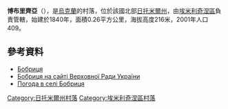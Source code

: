 {{coord|50|41|30|N|28|7|48|E|scale:30000|display=title}}

'''博布里齊亞'''（{{lang-uk|Бобриця}}），是[[烏克蘭|烏克蘭]]的村落，位於該國北部[[日托米爾州|日托米爾州]]，由[[埃米利奇涅區|埃米利奇涅區]]負責管轄，始建於1840年，面積0.26平方公里，海拔高度216米，2001年人口409。

==參考資料==
* [http://w1.c1.rada.gov.ua/pls/z7502/A005?rdat1=14.09.2012&rf7571=9138 Бобриця]{{dead link|date=2017年11月 |bot=InternetArchiveBot |fix-attempted=yes }}
* [https://archive.is/20121229024513/w1.c1.rada.gov.ua/pls/z7502/A005?rf7571=9138 Бобриця на сайті Верховної Ради України]
* [http://weather.in.ua/ua/zhitomirskaja/1540 Погода в селі Бобриця] {{Wayback|url=http://weather.in.ua/ua/zhitomirskaja/1540 |date=20111219123012 }}

{{DEFAULTSORT:Бобриця}}
[[Category:日托米爾州村落|Category:日托米爾州村落]]
[[Category:埃米利奇涅區村落|Category:埃米利奇涅區村落]]


{{Zhytomyr-geo-stub}}